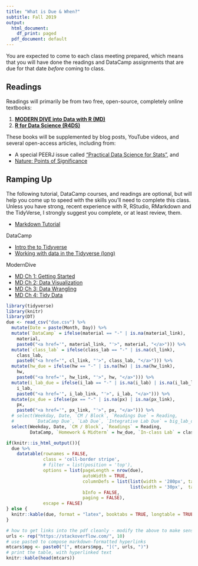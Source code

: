 ```yaml
---
title: "What is Due & When?"
subtitle: Fall 2019
output:
  html_document:
    df_print: paged
  pdf_document: default
---
```


You are expected to come to each class meeting prepared, which means that you will have done the readings and DataCamp assignments that are due for that date *before* coming to class. 

## Readings

Readings will primarily be from two free, open-source, completely online textbooks:

1. [**MODERN DIVE into Data with R (MD)**](http://moderndive.netlify.com) 
1. [**R for Data Science (R4DS)**](http://r4ds.had.co.nz) 

These books will be supplemented by blog posts, YouTube videos, and several open-access articles, including from:

- A special PEERJ issue called ["Practical Data Science for Stats"](https://peerj.com/collections/50-practicaldatascistats/), and
- [Nature: Points of Significance](https://www.nature.com/collections/qghhqm/pointsofsignificance)


## Ramping Up
The following tutorial, DataCamp courses, and readings are optional, but will help you come up to speed with the skills you'll need to complete this class. Unless you have strong, recent experience with R, RStudio, RMarkdown and the TidyVerse, I strongly suggest you complete, or at least review, them.

- [Markdown Tutorial](https://www.markdowntutorial.com)

DataCamp

- [Intro the to Tidyverse](https://www.datacamp.com/courses/introduction-to-the-tidyverse)
- [Working with data in the Tidyverse (long)](https://www.datacamp.com/courses/working-with-data-in-the-tidyverse)

ModernDive

- [MD Ch 1: Getting Started](https://moderndive.com/1-getting-started.html)
- [MD Ch 2: Data Visualization](https://moderndive.com/2-viz.html)	
- [MD Ch 3: Data Wrangling](https://moderndive.com/3-wrangling.html)	
- [MD Ch 4: Tidy Data](https://moderndive.com/4-tidy.html)	


```r
library(tidyverse)
library(knitr)
library(DT)
due <- read_csv("due.csv") %>%
  mutate(Date = paste(Month, Day)) %>%
  mutate(`DataCamp` = ifelse(material == "-" | is.na(material_link),
    material,
    paste0("<a href='", material_link, "'>", material, "</a>"))) %>% 
  mutate(`class_lab` = ifelse(class_lab == "-" | is.na(cl_link),
    class_lab,
    paste0("<a href='", cl_link, "'>", class_lab, "</a>"))) %>% 
  mutate(hw_due = ifelse(hw == "-" | is.na(hw) | is.na(hw_link),
    hw,
    paste0("<a href='", hw_link, "'>", hw, "</a>"))) %>% 
  mutate(i_lab_due = ifelse(i_lab == "-" | is.na(i_lab) | is.na(i_lab_link),
    i_lab,
    paste0("<a href='", i_lab_link, "'>", i_lab, "</a>"))) %>% 
  mutate(px_due = ifelse(px == "-" | is.na(px) | is.na(px_link),
    px,
    paste0("<a href='", px_link, "'>", px, "</a>"))) %>% 
  # select(Weekday, Date, `CM / Block`, `Readings Due` = Reading, 
  #        `DataCamp Due`, `Lab Due`, `Integrative Lab Due` = big_lab_due)
  select(Weekday, Date, `CM / Block`, `Readings` = Reading,
         DataCamp, `Homework & Midterm` = hw_due, `In-class Lab` = class_lab,`I_Lab` = i_lab_due, `Final Project` = px_due)
```

```r
if(knitr::is_html_output()){
  due %>% 
    datatable(rownames = FALSE,
              class = 'cell-border stripe',
              # filter = list(position = 'top'),
              options = list(pageLength = nrow(due), 
                             autoWidth = TRUE,
                             columnDefs = list(list(width = '280px', targets = c(3)),
                                               list(width = '30px',  targets = c(0)) ),
                             bInfo = FALSE,
                             paging = FALSE),
              escape = FALSE)
} else {
  knitr::kable(due, format = "latex", booktabs = TRUE, longtable = TRUE)
}
```

```r
# how to get links into the pdf cleanly - modify the above to make sense in pdf format
urls <- rep("https://stackoverflow.com/", 10)
# use paste0 to compose markdown-formatted hyperlinks
mtcars$mpg <- paste0("[", mtcars$mpg, "](", urls, ")")
# print the table, with hyperlinked text
knitr::kable(head(mtcars))
```
